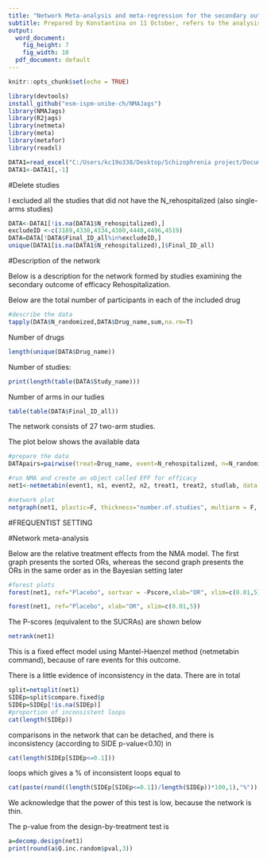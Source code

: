 ```yaml
---
title: "Network Meta-analysis and meta-regression for the secondary outcome of efficacy: Rehospitalization"
subtitle: Prepared by Konstantina on 11 October, refers to the analysis in frequentist setting
output:
  word_document:
    fig_height: 7
    fig_width: 10
  pdf_document: default
---
```


```r
knitr::opts_chunk$set(echo = TRUE)
```


```r
library(devtools)
install_github("esm-ispm-unibe-ch/NMAJags")
library(NMAJags)
library(R2jags)
library(netmeta)
library(meta)
library(metafor)
library(readxl)
```


```r
DATA1=read_excel("C:/Users/kc19o338/Desktop/Schizophrenia project/Documentation of Schizophrenia relapses/Analysis schizofrenia/Datasets/dataset_relapse_oral and depot pooled.xlsx", na="99999")
DATA1<-DATA1[,-1]
```
#Delete studies

I excluded all the studies that did not have the N_rehospitalized (also single-arms studies)
```r
DATA<-DATA1[!is.na(DATA1$N_rehospitalized),]
excludeID <-c(3189,4330,4334,4380,4440,4496,4519)
DATA=DATA[!DATA$Final_ID_all%in%excludeID,]
unique(DATA1[is.na(DATA1$N_rehospitalized),]$Final_ID_all)
```

#Description of the network

Below is a description for the network formed by studies examining the secondary outcome of efficacy Rehospitalization.

Below are the total number of participants in each of the included drug
```r
#describe the data
tapply(DATA$N_randomized,DATA$Drug_name,sum,na.rm=T)

```


Number of drugs
```r
length(unique(DATA$Drug_name))
```
Number of studies:
```r
print(length(table(DATA$Study_name)))
```

Number of arms in our tudies
```r
table(table(DATA$Final_ID_all))
```
The network consists of 27 two-arm studies.

The plot below shows the available data

```r
#prepare the data
DATApairs=pairwise(treat=Drug_name, event=N_rehospitalized, n=N_randomized, data=DATA, sm="OR", studlab=Final_ID_all, allstudies = TRUE)

#run NMA and create an object called EFF for efficacy
net1<-netmetabin(event1, n1, event2, n2, treat1, treat2, studlab, data = DATApairs, sm = "OR",  prediction=TRUE, ref="Placebo")

```


```r

#network plot
netgraph(net1, plastic=F, thickness="number.of.studies", multiarm = F, points=T, col=1)
```

#FREQUENTIST SETTING

#Network meta-analysis 

Below are the relative treatment effects from the NMA model. 
The first graph presents the sorted ORs, whereas the second graph presents the ORs in the same order as in the Bayesian setting later 

```r

#forest plots
forest(net1, ref="Placebo", sortvar = -Pscore,xlab="OR", xlim=c(0.01,5))

forest(net1, ref="Placebo", xlab="OR", xlim=c(0.01,5))
```


The P-scores (equivalent to the SUCRAs) are shown below
```r
netrank(net1)
```

This is a fixed effect model using Mantel-Haenzel method (netmetabin command), because of rare events for this outcome.

There is a little evidence of inconsistency in the data. There are in total

```r
split=netsplit(net1) 
SIDEp=split$compare.fixed$p
SIDEp=SIDEp[!is.na(SIDEp)]
#proportion of inconsistent loops
cat(length(SIDEp))
```

comparisons in the network that can be detached, and there is inconsistency (according to SIDE p-value<0.10) in

```r
cat(length(SIDEp[SIDEp<=0.1]))
```
loops which gives a % of inconsistent loops equal to
```r
cat(paste(round((length(SIDEp[SIDEp<=0.1])/length(SIDEp))*100,1),"%"))
```

We acknowledge that the power of this test is low, because the network is thin.

The p-value from the design-by-treatment test is

```r
a=decomp.design(net1)
print(round(a$Q.inc.random$pval,3))
```

